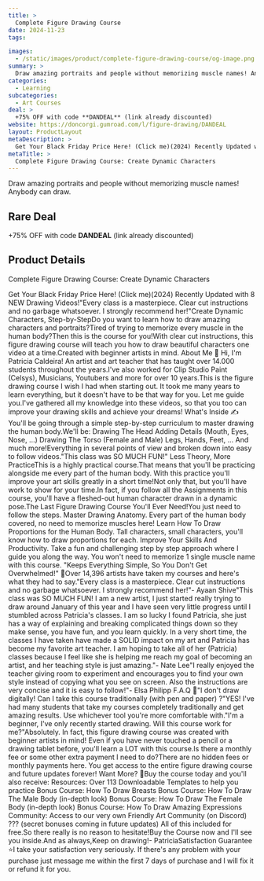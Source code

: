 ```yaml
---
title: >
  Complete Figure Drawing Course
date: 2024-11-23
tags:

images:
  - /static/images/product/complete-figure-drawing-course/og-image.png
summary: >
  Draw amazing portraits and people without memorizing muscle names! Anybody can draw.
categories:
  - Learning
subcategories:
  - Art Courses
deal: >
  +75% OFF with code **DANDEAL** (link already discounted)
website: https://doncorgi.gumroad.com/l/figure-drawing/DANDEAL
layout: ProductLayout
metaDescription: >
  Get Your Black Friday Price Here! (Click me)(2024) Recently Updated with 8 NEW Drawing Videos!"Every class is a masterpiece. Clear cut instructions and no garbage whatsoever. I strongly recommend her!"Create Dynamic Characters, Step-by-StepDo you want to learn how to draw amazing characters and portraits?Tired of trying to memorize every muscle in the human body?Then this is the course for you!With clear cut instructions, this figure drawing course will teach you how to draw beautiful characters one video at a time.Created with beginner artists in mind. About Me 👋 Hi, I'm Patricia Caldeira! An artist and art teacher that has taught over 14.000 students throughout the years.I've also worked for Clip Studio Paint (Celsys), Musicians, Youtubers and more for over 10 years.This is the figure drawing course I wish I had when starting out. It took me many years to learn everything, but it doesn't have to be that way for you. Let me guide you.I've gathered all my knowledge into these videos, so that you too can improve your drawing skills and achieve your dreams! What's Inside ✍️You'll be going through a simple step-by-step curriculum to master drawing the human body.We'll be: Drawing The Head Adding Details (Mouth, Eyes, Nose, ...) Drawing The Torso (Female and Male) Legs, Hands, Feet, ... And much more!Everything in several points of view and broken down into easy to follow videos."This class was SO MUCH FUN!" Less Theory, More PracticeThis is a highly practical course.That means that you'll be practicing alongside me every part of the human body. With this practice you'll improve your art skills greatly in a short time!Not only that, but you'll have work to show for your time.In fact, if you follow all the Assignments in this course, you'll have a fleshed-out human character drawn in a dynamic pose.The Last Figure Drawing Course You'll Ever Need!You just need to follow the steps. Master Drawing Anatomy. Every part of the human body covered, no need to memorize muscles here! Learn How To Draw Proportions for the Human Body. Tall characters, small characters, you'll know how to draw proportions for each. Improve Your Skills And Productivity. Take a fun and challenging step by step approach where I guide you along the way. You won't need to memorize 1 single muscle name with this course. "Keeps Everything Simple, So You Don't Get Overwhelmed!" 🥰Over 14,396 artists have taken my courses and here's what they had to say."Every class is a masterpiece. Clear cut instructions and no garbage whatsoever. I strongly recommend her!"- Ayaan Shive"This class was SO MUCH FUN! I am a new artist, I just started really trying to draw around January of this year and I have seen very little progress until I stumbled across Patricia's classes. I am so lucky I found Patricia, she just has a way of explaining and breaking complicated things down so they make sense, you have fun, and you learn quickly. In a very short time, the classes I have taken have made a SOLID impact on my art and Patricia has become my favorite art teacher. I am hoping to take all of her (Patricia) classes because I feel like she is helping me reach my goal of becoming an artist, and her teaching style is just amazing."- Nate Lee"I really enjoyed the teacher giving room to experiment and encourages you to find your own style instead of copying what you see on screen. Also the instructions are very concise and it is easy to follow!"- Elsa Philipp F.A.Q 📝"I don't draw digitally! Can I take this course traditionally (with pen and paper) ?"YES! I've had many students that take my courses completely traditionally and get amazing results. Use whichever tool you're more comfortable with."I'm a beginner, I've only recently started drawing. Will this course work for me?"Absolutely. In fact, this figure drawing course was created with beginner artists in mind! Even if you have never touched a pencil or a drawing tablet before, you'll learn a LOT with this course.Is there a monthly fee or some other extra payment I need to do?There are no hidden fees or monthly payments here. You get access to the entire figure drawing course and future updates forever! Want More? 🤩Buy the course today and you'll also receive: Resources: Over 113 Downloadable Templates to help you practice Bonus Course: How To Draw Breasts Bonus Course: How To Draw The Male Body (in-depth look) Bonus Course: How To Draw The Female Body (in-depth look) Bonus Course: How To Draw Amazing Expressions Community: Access to our very own Friendly Art Community (on Discord) ??? (secret bonuses coming in future updates) All of this included for free.So there really is no reason to hesitate!Buy the Course now and I'll see you inside.And as always,Keep on drawing!- PatriciaSatisfaction Guarantee ⭐️I take your satisfaction very seriously. If there's any problem with your purchase just message me within the first 7 days of purchase and I will fix it or refund it for you.
metaTitle: >
  Complete Figure Drawing Course: Create Dynamic Characters
---
```

Draw amazing portraits and people without memorizing muscle names! Anybody can draw.

## Rare Deal

+75% OFF with code **DANDEAL** (link already discounted)

## Product Details
Complete Figure Drawing Course: Create Dynamic Characters

Get Your Black Friday Price Here! (Click me)(2024) Recently Updated with 8 NEW Drawing Videos!"Every class is a masterpiece. Clear cut instructions and no garbage whatsoever. I strongly recommend her!"Create Dynamic Characters, Step-by-StepDo you want to learn how to draw amazing characters and portraits?Tired of trying to memorize every muscle in the human body?Then this is the course for you!With clear cut instructions, this figure drawing course will teach you how to draw beautiful characters one video at a time.Created with beginner artists in mind. About Me 👋 Hi, I'm Patricia Caldeira! An artist and art teacher that has taught over 14.000 students throughout the years.I've also worked for Clip Studio Paint (Celsys), Musicians, Youtubers and more for over 10 years.This is the figure drawing course I wish I had when starting out. It took me many years to learn everything, but it doesn't have to be that way for you. Let me guide you.I've gathered all my knowledge into these videos, so that you too can improve your drawing skills and achieve your dreams! What's Inside ✍️You'll be going through a simple step-by-step curriculum to master drawing the human body.We'll be: Drawing The Head Adding Details (Mouth, Eyes, Nose, ...) Drawing The Torso (Female and Male) Legs, Hands, Feet, ... And much more!Everything in several points of view and broken down into easy to follow videos."This class was SO MUCH FUN!" Less Theory, More PracticeThis is a highly practical course.That means that you'll be practicing alongside me every part of the human body. With this practice you'll improve your art skills greatly in a short time!Not only that, but you'll have work to show for your time.In fact, if you follow all the Assignments in this course, you'll have a fleshed-out human character drawn in a dynamic pose.The Last Figure Drawing Course You'll Ever Need!You just need to follow the steps. Master Drawing Anatomy. Every part of the human body covered, no need to memorize muscles here! Learn How To Draw Proportions for the Human Body. Tall characters, small characters, you'll know how to draw proportions for each. Improve Your Skills And Productivity. Take a fun and challenging step by step approach where I guide you along the way. You won't need to memorize 1 single muscle name with this course. "Keeps Everything Simple, So You Don't Get Overwhelmed!" 🥰Over 14,396 artists have taken my courses and here's what they had to say."Every class is a masterpiece. Clear cut instructions and no garbage whatsoever. I strongly recommend her!"- Ayaan Shive"This class was SO MUCH FUN! I am a new artist, I just started really trying to draw around January of this year and I have seen very little progress until I stumbled across Patricia's classes. I am so lucky I found Patricia, she just has a way of explaining and breaking complicated things down so they make sense, you have fun, and you learn quickly. In a very short time, the classes I have taken have made a SOLID impact on my art and Patricia has become my favorite art teacher. I am hoping to take all of her (Patricia) classes because I feel like she is helping me reach my goal of becoming an artist, and her teaching style is just amazing."- Nate Lee"I really enjoyed the teacher giving room to experiment and encourages you to find your own style instead of copying what you see on screen. Also the instructions are very concise and it is easy to follow!"- Elsa Philipp F.A.Q 📝"I don't draw digitally! Can I take this course traditionally (with pen and paper) ?"YES! I've had many students that take my courses completely traditionally and get amazing results. Use whichever tool you're more comfortable with."I'm a beginner, I've only recently started drawing. Will this course work for me?"Absolutely. In fact, this figure drawing course was created with beginner artists in mind! Even if you have never touched a pencil or a drawing tablet before, you'll learn a LOT with this course.Is there a monthly fee or some other extra payment I need to do?There are no hidden fees or monthly payments here. You get access to the entire figure drawing course and future updates forever! Want More? 🤩Buy the course today and you'll also receive: Resources: Over 113 Downloadable Templates to help you practice Bonus Course: How To Draw Breasts Bonus Course: How To Draw The Male Body (in-depth look) Bonus Course: How To Draw The Female Body (in-depth look) Bonus Course: How To Draw Amazing Expressions Community: Access to our very own Friendly Art Community (on Discord) ??? (secret bonuses coming in future updates) All of this included for free.So there really is no reason to hesitate!Buy the Course now and I'll see you inside.And as always,Keep on drawing!- PatriciaSatisfaction Guarantee ⭐️I take your satisfaction very seriously. If there's any problem with your purchase just message me within the first 7 days of purchase and I will fix it or refund it for you.
